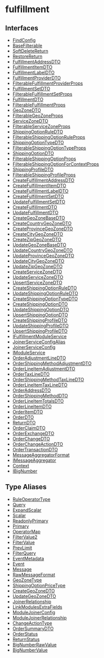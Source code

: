 
# fulfillment

## Interfaces

- [FindConfig](../../fulfillment/interfaces/fulfillment.FindConfig/page.mdx)
- [BaseFilterable](../../fulfillment/interfaces/fulfillment.BaseFilterable/page.mdx)
- [SoftDeleteReturn](../../fulfillment/interfaces/fulfillment.SoftDeleteReturn/page.mdx)
- [RestoreReturn](../../fulfillment/interfaces/fulfillment.RestoreReturn/page.mdx)
- [FulfillmentAddressDTO](../../fulfillment/interfaces/fulfillment.FulfillmentAddressDTO/page.mdx)
- [FulfillmentItemDTO](../../fulfillment/interfaces/fulfillment.FulfillmentItemDTO/page.mdx)
- [FulfillmentLabelDTO](../../fulfillment/interfaces/fulfillment.FulfillmentLabelDTO/page.mdx)
- [FulfillmentProviderDTO](../../fulfillment/interfaces/fulfillment.FulfillmentProviderDTO/page.mdx)
- [FilterableFulfillmentProviderProps](../../fulfillment/interfaces/fulfillment.FilterableFulfillmentProviderProps/page.mdx)
- [FulfillmentSetDTO](../../fulfillment/interfaces/fulfillment.FulfillmentSetDTO/page.mdx)
- [FilterableFulfillmentSetProps](../../fulfillment/interfaces/fulfillment.FilterableFulfillmentSetProps/page.mdx)
- [FulfillmentDTO](../../fulfillment/interfaces/fulfillment.FulfillmentDTO/page.mdx)
- [FilterableFulfillmentProps](../../fulfillment/interfaces/fulfillment.FilterableFulfillmentProps/page.mdx)
- [GeoZoneDTO](../../fulfillment/interfaces/fulfillment.GeoZoneDTO/page.mdx)
- [FilterableGeoZoneProps](../../fulfillment/interfaces/fulfillment.FilterableGeoZoneProps/page.mdx)
- [ServiceZoneDTO](../../fulfillment/interfaces/fulfillment.ServiceZoneDTO/page.mdx)
- [FilterableServiceZoneProps](../../fulfillment/interfaces/fulfillment.FilterableServiceZoneProps/page.mdx)
- [ShippingOptionRuleDTO](../../fulfillment/interfaces/fulfillment.ShippingOptionRuleDTO/page.mdx)
- [FilterableShippingOptionRuleProps](../../fulfillment/interfaces/fulfillment.FilterableShippingOptionRuleProps/page.mdx)
- [ShippingOptionTypeDTO](../../fulfillment/interfaces/fulfillment.ShippingOptionTypeDTO/page.mdx)
- [FilterableShippingOptionTypeProps](../../fulfillment/interfaces/fulfillment.FilterableShippingOptionTypeProps/page.mdx)
- [ShippingOptionDTO](../../fulfillment/interfaces/fulfillment.ShippingOptionDTO/page.mdx)
- [FilterableShippingOptionProps](../../fulfillment/interfaces/fulfillment.FilterableShippingOptionProps/page.mdx)
- [FilterableShippingOptionForContextProps](../../fulfillment/interfaces/fulfillment.FilterableShippingOptionForContextProps/page.mdx)
- [ShippingProfileDTO](../../fulfillment/interfaces/fulfillment.ShippingProfileDTO/page.mdx)
- [FilterableShippingProfileProps](../../fulfillment/interfaces/fulfillment.FilterableShippingProfileProps/page.mdx)
- [CreateFulfillmentAddressDTO](../../fulfillment/interfaces/fulfillment.CreateFulfillmentAddressDTO/page.mdx)
- [CreateFulfillmentItemDTO](../../fulfillment/interfaces/fulfillment.CreateFulfillmentItemDTO/page.mdx)
- [CreateFulfillmentLabelDTO](../../fulfillment/interfaces/fulfillment.CreateFulfillmentLabelDTO/page.mdx)
- [CreateFulfillmentSetDTO](../../fulfillment/interfaces/fulfillment.CreateFulfillmentSetDTO/page.mdx)
- [UpdateFulfillmentSetDTO](../../fulfillment/interfaces/fulfillment.UpdateFulfillmentSetDTO/page.mdx)
- [CreateFulfillmentDTO](../../fulfillment/interfaces/fulfillment.CreateFulfillmentDTO/page.mdx)
- [UpdateFulfillmentDTO](../../fulfillment/interfaces/fulfillment.UpdateFulfillmentDTO/page.mdx)
- [CreateGeoZoneBaseDTO](../../fulfillment/interfaces/fulfillment.CreateGeoZoneBaseDTO/page.mdx)
- [CreateCountryGeoZoneDTO](../../fulfillment/interfaces/fulfillment.CreateCountryGeoZoneDTO/page.mdx)
- [CreateProvinceGeoZoneDTO](../../fulfillment/interfaces/fulfillment.CreateProvinceGeoZoneDTO/page.mdx)
- [CreateCityGeoZoneDTO](../../fulfillment/interfaces/fulfillment.CreateCityGeoZoneDTO/page.mdx)
- [CreateZipGeoZoneDTO](../../fulfillment/interfaces/fulfillment.CreateZipGeoZoneDTO/page.mdx)
- [UpdateGeoZoneBaseDTO](../../fulfillment/interfaces/fulfillment.UpdateGeoZoneBaseDTO/page.mdx)
- [UpdateCountryGeoZoneDTO](../../fulfillment/interfaces/fulfillment.UpdateCountryGeoZoneDTO/page.mdx)
- [UpdateProvinceGeoZoneDTO](../../fulfillment/interfaces/fulfillment.UpdateProvinceGeoZoneDTO/page.mdx)
- [UpdateCityGeoZoneDTO](../../fulfillment/interfaces/fulfillment.UpdateCityGeoZoneDTO/page.mdx)
- [UpdateZipGeoZoneDTO](../../fulfillment/interfaces/fulfillment.UpdateZipGeoZoneDTO/page.mdx)
- [CreateServiceZoneDTO](../../fulfillment/interfaces/fulfillment.CreateServiceZoneDTO/page.mdx)
- [UpdateServiceZoneDTO](../../fulfillment/interfaces/fulfillment.UpdateServiceZoneDTO/page.mdx)
- [UpsertServiceZoneDTO](../../fulfillment/interfaces/fulfillment.UpsertServiceZoneDTO/page.mdx)
- [CreateShippingOptionRuleDTO](../../fulfillment/interfaces/fulfillment.CreateShippingOptionRuleDTO/page.mdx)
- [UpdateShippingOptionRuleDTO](../../fulfillment/interfaces/fulfillment.UpdateShippingOptionRuleDTO/page.mdx)
- [CreateShippingOptionTypeDTO](../../fulfillment/interfaces/fulfillment.CreateShippingOptionTypeDTO/page.mdx)
- [CreateShippingOptionDTO](../../fulfillment/interfaces/fulfillment.CreateShippingOptionDTO/page.mdx)
- [UpdateShippingOptionDTO](../../fulfillment/interfaces/fulfillment.UpdateShippingOptionDTO/page.mdx)
- [UpsertShippingOptionDTO](../../fulfillment/interfaces/fulfillment.UpsertShippingOptionDTO/page.mdx)
- [CreateShippingProfileDTO](../../fulfillment/interfaces/fulfillment.CreateShippingProfileDTO/page.mdx)
- [UpdateShippingProfileDTO](../../fulfillment/interfaces/fulfillment.UpdateShippingProfileDTO/page.mdx)
- [UpsertShippingProfileDTO](../../fulfillment/interfaces/fulfillment.UpsertShippingProfileDTO/page.mdx)
- [IFulfillmentModuleService](../../fulfillment/interfaces/fulfillment.IFulfillmentModuleService/page.mdx)
- [JoinerServiceConfigAlias](../../fulfillment/interfaces/fulfillment.JoinerServiceConfigAlias/page.mdx)
- [JoinerServiceConfig](../../fulfillment/interfaces/fulfillment.JoinerServiceConfig/page.mdx)
- [IModuleService](../../fulfillment/interfaces/fulfillment.IModuleService/page.mdx)
- [OrderAdjustmentLineDTO](../../fulfillment/interfaces/fulfillment.OrderAdjustmentLineDTO/page.mdx)
- [OrderShippingMethodAdjustmentDTO](../../fulfillment/interfaces/fulfillment.OrderShippingMethodAdjustmentDTO/page.mdx)
- [OrderLineItemAdjustmentDTO](../../fulfillment/interfaces/fulfillment.OrderLineItemAdjustmentDTO/page.mdx)
- [OrderTaxLineDTO](../../fulfillment/interfaces/fulfillment.OrderTaxLineDTO/page.mdx)
- [OrderShippingMethodTaxLineDTO](../../fulfillment/interfaces/fulfillment.OrderShippingMethodTaxLineDTO/page.mdx)
- [OrderLineItemTaxLineDTO](../../fulfillment/interfaces/fulfillment.OrderLineItemTaxLineDTO/page.mdx)
- [OrderAddressDTO](../../fulfillment/interfaces/fulfillment.OrderAddressDTO/page.mdx)
- [OrderShippingMethodDTO](../../fulfillment/interfaces/fulfillment.OrderShippingMethodDTO/page.mdx)
- [OrderLineItemTotalsDTO](../../fulfillment/interfaces/fulfillment.OrderLineItemTotalsDTO/page.mdx)
- [OrderLineItemDTO](../../fulfillment/interfaces/fulfillment.OrderLineItemDTO/page.mdx)
- [OrderItemDTO](../../fulfillment/interfaces/fulfillment.OrderItemDTO/page.mdx)
- [OrderDTO](../../fulfillment/interfaces/fulfillment.OrderDTO/page.mdx)
- [ReturnDTO](../../fulfillment/interfaces/fulfillment.ReturnDTO/page.mdx)
- [OrderClaimDTO](../../fulfillment/interfaces/fulfillment.OrderClaimDTO/page.mdx)
- [OrderExchangeDTO](../../fulfillment/interfaces/fulfillment.OrderExchangeDTO/page.mdx)
- [OrderChangeDTO](../../fulfillment/interfaces/fulfillment.OrderChangeDTO/page.mdx)
- [OrderChangeActionDTO](../../fulfillment/interfaces/fulfillment.OrderChangeActionDTO/page.mdx)
- [OrderTransactionDTO](../../fulfillment/interfaces/fulfillment.OrderTransactionDTO/page.mdx)
- [MessageAggregatorFormat](../../fulfillment/interfaces/fulfillment.MessageAggregatorFormat/page.mdx)
- [IMessageAggregator](../../fulfillment/interfaces/fulfillment.IMessageAggregator/page.mdx)
- [Context](../../fulfillment/interfaces/fulfillment.Context/page.mdx)
- [IBigNumber](../../fulfillment/interfaces/fulfillment.IBigNumber/page.mdx)

## Type Aliases

- [RuleOperatorType](../../fulfillment/types/fulfillment.RuleOperatorType/page.mdx)
- [Query](../../fulfillment/types/fulfillment.Query/page.mdx)
- [ExpandScalar](../../fulfillment/types/fulfillment.ExpandScalar/page.mdx)
- [Scalar](../../fulfillment/types/fulfillment.Scalar/page.mdx)
- [ReadonlyPrimary](../../fulfillment/types/fulfillment.ReadonlyPrimary/page.mdx)
- [Primary](../../fulfillment/types/fulfillment.Primary/page.mdx)
- [OperatorMap](../../fulfillment/types/fulfillment.OperatorMap/page.mdx)
- [FilterValue2](../../fulfillment/types/fulfillment.FilterValue2/page.mdx)
- [FilterValue](../../fulfillment/types/fulfillment.FilterValue/page.mdx)
- [PrevLimit](../../fulfillment/types/fulfillment.PrevLimit/page.mdx)
- [FilterQuery](../../fulfillment/types/fulfillment.FilterQuery/page.mdx)
- [EventMetadata](../../fulfillment/types/fulfillment.EventMetadata/page.mdx)
- [Event](../../fulfillment/types/fulfillment.Event/page.mdx)
- [Message](../../fulfillment/types/fulfillment.Message/page.mdx)
- [RawMessageFormat](../../fulfillment/types/fulfillment.RawMessageFormat/page.mdx)
- [GeoZoneType](../../fulfillment/types/fulfillment.GeoZoneType/page.mdx)
- [ShippingOptionPriceType](../../fulfillment/types/fulfillment.ShippingOptionPriceType/page.mdx)
- [CreateGeoZoneDTO](../../fulfillment/types/fulfillment.CreateGeoZoneDTO/page.mdx)
- [UpdateGeoZoneDTO](../../fulfillment/types/fulfillment.UpdateGeoZoneDTO/page.mdx)
- [JoinerRelationship](../../fulfillment/types/fulfillment.JoinerRelationship/page.mdx)
- [LinkModulesExtraFields](../../fulfillment/types/fulfillment.LinkModulesExtraFields/page.mdx)
- [ModuleJoinerConfig](../../fulfillment/types/fulfillment.ModuleJoinerConfig/page.mdx)
- [ModuleJoinerRelationship](../../fulfillment/types/fulfillment.ModuleJoinerRelationship/page.mdx)
- [ChangeActionType](../../fulfillment/types/fulfillment.ChangeActionType/page.mdx)
- [OrderSummaryDTO](../../fulfillment/types/fulfillment.OrderSummaryDTO/page.mdx)
- [OrderStatus](../../fulfillment/types/fulfillment.OrderStatus/page.mdx)
- [ReturnStatus](../../fulfillment/types/fulfillment.ReturnStatus/page.mdx)
- [BigNumberRawValue](../../fulfillment/types/fulfillment.BigNumberRawValue/page.mdx)
- [BigNumberValue](../../fulfillment/types/fulfillment.BigNumberValue/page.mdx)

